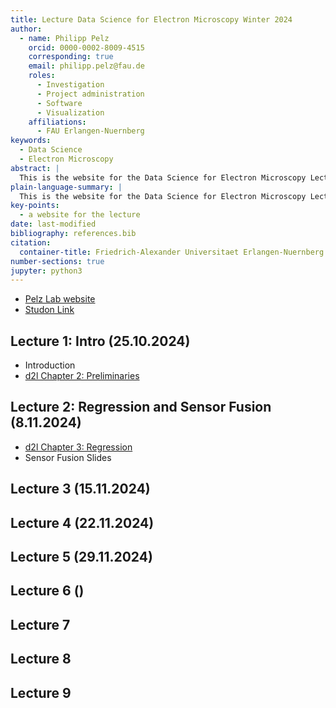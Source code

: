 ```yaml
---
title: Lecture Data Science for Electron Microscopy Winter 2024
author:
  - name: Philipp Pelz
    orcid: 0000-0002-8009-4515
    corresponding: true
    email: philipp.pelz@fau.de
    roles:
      - Investigation
      - Project administration
      - Software
      - Visualization
    affiliations:
      - FAU Erlangen-Nuernberg
keywords:
  - Data Science
  - Electron Microscopy
abstract: |
  This is the website for the Data Science for Electron Microscopy Lecture
plain-language-summary: |
  This is the website for the Data Science for Electron Microscopy Lecture
key-points:
  - a website for the lecture
date: last-modified
bibliography: references.bib
citation:
  container-title: Friedrich-Alexander Universitaet Erlangen-Nuernberg
number-sections: true
jupyter: python3
---
```

- [Pelz Lab website](https://pelzlab.science)
- [Studon Link](https://www.studon.fau.de/campo/course/421992)
  





## Lecture 1: Intro (25.10.2024)
<!-- @marrero2019 -->
- Introduction 
- [d2l Chapter 2: Preliminaries](https://d2l.ai/chapter_preliminaries/index.html)

## Lecture 2: Regression and Sensor Fusion (8.11.2024) {#sec-lecture2}

- [d2l Chapter 3: Regression](https://d2l.ai/chapter_linear-regression/index.html)
- Sensor Fusion Slides

## Lecture 3 (15.11.2024) {#sec-lecture3}

## Lecture 4 (22.11.2024) {#sec-lecture4}

## Lecture 5 (29.11.2024) {#sec-lecture5}

## Lecture 6 () {#sec-lecture6}

## Lecture 7 {#sec-lecture7}

## Lecture 8 {#sec-lecture8}

## Lecture 9 {#sec-lecture9}

<!-- ## References {.unnumbered} -->

<!-- ::: {#refs}
::: -->